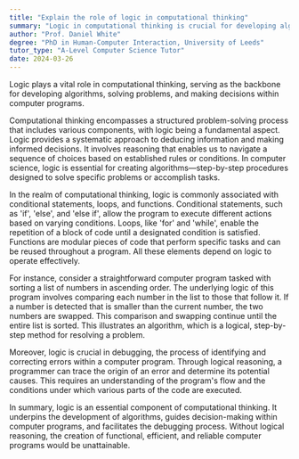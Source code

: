 ```yaml
---
title: "Explain the role of logic in computational thinking"
summary: "Logic in computational thinking is crucial for developing algorithms, solving problems, and making decisions within a computer program."
author: "Prof. Daniel White"
degree: "PhD in Human-Computer Interaction, University of Leeds"
tutor_type: "A-Level Computer Science Tutor"
date: 2024-03-26
---
```


Logic plays a vital role in computational thinking, serving as the backbone for developing algorithms, solving problems, and making decisions within computer programs.

Computational thinking encompasses a structured problem-solving process that includes various components, with logic being a fundamental aspect. Logic provides a systematic approach to deducing information and making informed decisions. It involves reasoning that enables us to navigate a sequence of choices based on established rules or conditions. In computer science, logic is essential for creating algorithms—step-by-step procedures designed to solve specific problems or accomplish tasks.

In the realm of computational thinking, logic is commonly associated with conditional statements, loops, and functions. Conditional statements, such as 'if', 'else', and 'else if', allow the program to execute different actions based on varying conditions. Loops, like 'for' and 'while', enable the repetition of a block of code until a designated condition is satisfied. Functions are modular pieces of code that perform specific tasks and can be reused throughout a program. All these elements depend on logic to operate effectively.

For instance, consider a straightforward computer program tasked with sorting a list of numbers in ascending order. The underlying logic of this program involves comparing each number in the list to those that follow it. If a number is detected that is smaller than the current number, the two numbers are swapped. This comparison and swapping continue until the entire list is sorted. This illustrates an algorithm, which is a logical, step-by-step method for resolving a problem.

Moreover, logic is crucial in debugging, the process of identifying and correcting errors within a computer program. Through logical reasoning, a programmer can trace the origin of an error and determine its potential causes. This requires an understanding of the program's flow and the conditions under which various parts of the code are executed.

In summary, logic is an essential component of computational thinking. It underpins the development of algorithms, guides decision-making within computer programs, and facilitates the debugging process. Without logical reasoning, the creation of functional, efficient, and reliable computer programs would be unattainable.
    